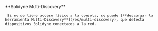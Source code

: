 <Note>
     **Solidyne Multi-Discovery**

     Si no se tiene acceso físico a la consola, se puede [**descargar la herramienta Multi-Discovery**](/es/multi-discovery), que detecta dispositivos Solidyne conectados a la red.
</Note>